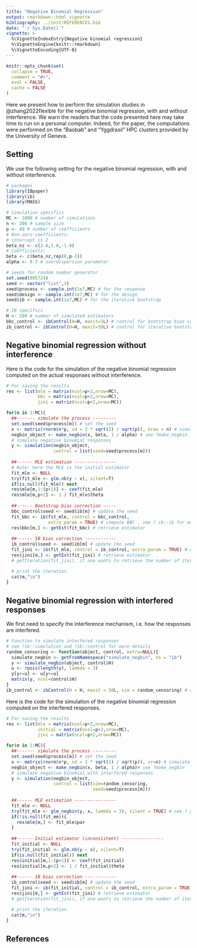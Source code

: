 ```yaml
---
title: "Negative Binomial Regression"
output: rmarkdown::html_vignette
bibliography: ../inst/REFERENCES.bib
date: "`r Sys.Date()`"
vignette: >
  %\VignetteIndexEntry{Negative binomial regression}
  %\VignetteEngine{knitr::rmarkdown}
  %\VignetteEncoding{UTF-8}
---
```


```r
knitr::opts_chunk$set(
  collapse = TRUE,
  comment = "#>",
  eval = FALSE,
  cache = FALSE
)
```

Here we present how to perform the simulation studies in @zhang2022flexible for the negative binomial regression, with and without interference. We warn the readers that the code presented here may take time to run on a personal computer. Indeed, for the paper, the computations were performed on the "Baobab" and "Yggdrasil" HPC clusters provided by the University of Geneva. 

## Setting

We use the following setting for the negative binomial regression, with and without interference.

```r
# packages
library(IBpaper)
library(ib)
library(MASS)

# simulation specifics
MC <- 1000 # number of simulations
n <- 200 # sample size
p <- 40 # number of coefficients
# Non-zero coefficients:
# intercept is 2
beta_nz <- c(2.0,1.0,-1.0)
# Coefficients:
beta <- c(beta_nz,rep(0,p-2))
alpha <- 0.7 # overdispersion parameter

# seeds for random number generator
set.seed(895724)
seed <- vector("list",3)
seed$process <- sample.int(1e7,MC) # for the response
seed$design <- sample.int(1e7,MC) # for the design
seed$ib <- sample.int(1e7,MC) # for the iterative bootstrap

# IB specifics
H <- 200 # number of simulated estimators
bbc_control <- ibControl(H=H, maxit=1L) # control for bootstrap bias correction (BBC)
ib_control <- ibControl(H=H, maxit=50L) # control for iterative bootstrap (IB)
```


## Negative binomial regression without interference

Here is the code for the simulation of the negative binomial regression computed on the actual responses without interference. 

```r
# For saving the results
res <- list(mle = matrix(ncol=p+2,nrow=MC),
            bbc = matrix(ncol=p+2,nrow=MC),
            jini = matrix(ncol=p+2,nrow=MC))

for(m in 1:MC){
  ##------- simulate the process ---------
  set.seed(seed$process[m]) # set the seed
  x <- matrix(rnorm(n*p, sd = 2 * sqrt(2) / sqrt(p)), nrow = n) # simulate the design
  negbin_object <- make_negbin(x, beta, 1 / alpha) # see ?make_negbin
  # simulate negative binomial responses
  y <- simulation(negbin_object, 
                  control = list(seed=seed$process[m])) 
  
  ##------ MLE estimation ----------------
  # Note: here the MLE is the initial estimator
  fit_mle <- NULL
  try(fit_mle <- glm.nb(y ~ x), silent=T)
  if(is.null(fit_mle)) next
  res$mle[m,1:(p+1)] <- coef(fit_mle)
  res$mle[m,p+2] <- 1 / fit_mle$theta
  
  ##------ Bootstrap bias correction -----
  bbc_control$seed <- seed$ib[m] # update the seed
  fit_bbc <- ib(fit_mle, control = bbc_control, 
                extra_param = TRUE) # compute BBC , see ? ib::ib for more details
  res$bbc[m,] <- getEst(fit_bbc) # retrieve estimator
  
  ##------ IB bias correction ------------
  ib_control$seed <- seed$ib[m] # update the seed
  fit_jini <- ib(fit_mle, control = ib_control, extra_param = TRUE) # compute IB
  res$jini[m,] <- getEst(fit_jini) # retrieve estimator
  # getIteration(fit_jini), if one wants to retrieve the number of iterations

  # print the iteration
  cat(m,"\n")
}
```

## Negative binomial regression with interfered responses

We first need to specify the interference mechanism, i.e. how the responses are interfered. 

```r
# Function to simulate interfered responses
# see ?ib::simulation and ?ib::control for more details 
random_censoring <- function(object, control, extra=NULL){
  simulate_negbin <- getFromNamespace("simulate_negbin", ns = "ib")
  y <- simulate_negbin(object, control$H)
  u <- rpois(length(y), lambda = 3)
  y[y<=u] <- u[y<=u]
  matrix(y, ncol=control$H)
}
ib_control <- ibControl(H = H, maxit = 50L, sim = random_censoring) # control for iterative bootstrap (IB)
```

Here is the code for the simulation of the negative binomial regression computed on the interfered responses. 

```r
# For saving the results
res <- list(mle = matrix(ncol=p+2,nrow=MC),
            initial = matrix(ncol=p+2,nrow=MC),
            jini = matrix(ncol=p+2,nrow=MC))

for(m in 1:MC){
  ##------- simulate the process ---------
  set.seed(seed$process[m]) # set the seed
  x <- matrix(rnorm(n*p, sd = 2 * sqrt(2) / sqrt(p)), nr=n) # simulate the design
  negbin_object <- make_negbin(x, beta, 1 / alpha)# see ?make_negbin
  # simulate negative binomial with interfered responses
  y <- simulation(negbin_object, 
                  control = list(sim=random_censoring,
                                 seed=seed$process[m])) 
  
  ##------ MLE estimation ----------------
  fit_mle <- NULL
  try(fit_mle <- glm_negbin(y, x, lambda = 3), silent = TRUE) # see ? glm_negbin
  if(!is.null(fit_em)){
    res$mle[m,] <- fit_mle$par
  }
  
  ##------ Initial estimator (inconsistent) ----------------
  fit_initial <- NULL
  try(fit_initial <- glm.nb(y ~ x), silent=T)
  if(is.null(fit_initial)) next
  res$initial[m,1:(p+1)] <- coef(fit_initial)
  res$initial[m,p+2] <- 1 / fit_initial$theta
  
  ##------ IB bias correction ------------
  ib_control$seed <- seed$ib[m] # update the seed
  fit_jini <- ib(fit_initial, control = ib_control, extra_param = TRUE) # compute IB
  res$jini[m,] <- getEst(fit_jini) # retrieve estimator
  # getIteration(fit_jini), if one wants to retrieve the number of iterations

  # print the iteration
  cat(m,"\n")
}
```

## References

